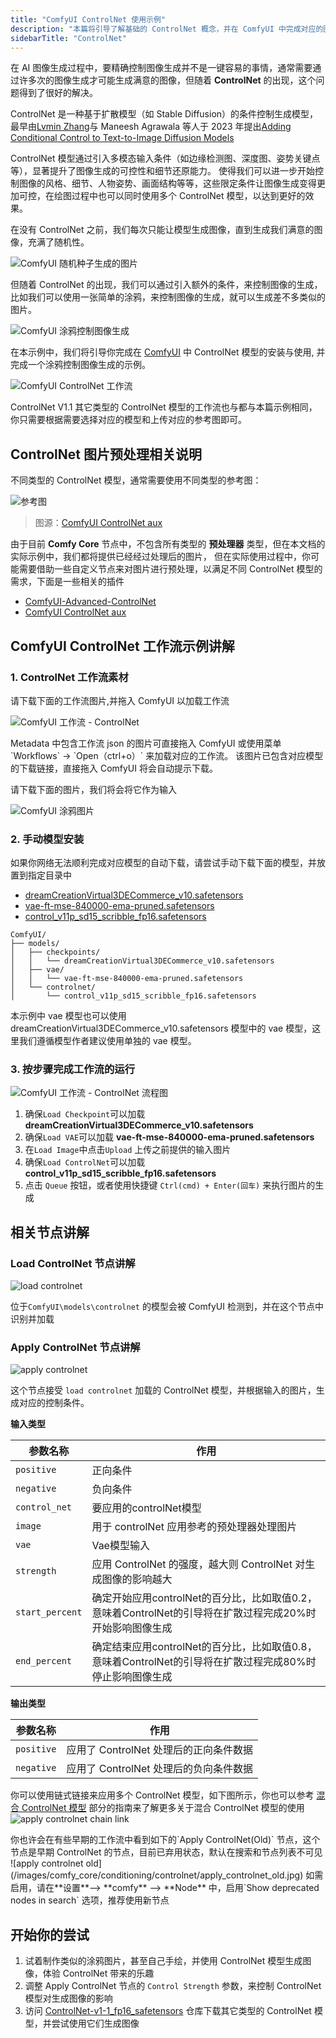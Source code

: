```yaml
---
title: "ComfyUI ControlNet 使用示例"
description: "本篇将引导了解基础的 ControlNet 概念，并在 ComfyUI 中完成对应的图像生成"
sidebarTitle: "ControlNet"
---
```


在 AI 图像生成过程中，要精确控制图像生成并不是一键容易的事情，通常需要通过许多次的图像生成才可能生成满意的图像，但随着 **ControlNet** 的出现，这个问题得到了很好的解决。

ControlNet 是一种基于扩散模型（如 Stable Diffusion）的条件控制生成模型，最早由[Lvmin Zhang](https://lllyasviel.github.io/)与 Maneesh Agrawala 等人于 2023 年提出[Adding Conditional Control to Text-to-Image Diffusion Models](https://arxiv.org/abs/2302.05543)

ControlNet 模型通过引入多模态输入条件（如边缘检测图、深度图、姿势关键点等），显著提升了图像生成的可控性和细节还原能力。
使得我们可以进一步开始控制图像的风格、细节、人物姿势、画面结构等等，这些限定条件让图像生成变得更加可控，在绘图过程中也可以同时使用多个 ControlNet 模型，以达到更好的效果。

在没有 ControlNet 之前，我们每次只能让模型生成图像，直到生成我们满意的图像，充满了随机性。

![ComfyUI 随机种子生成的图片](/images/tutorial/controlnet/generated_with_random_seed.jpg)

但随着 ControlNet 的出现，我们可以通过引入额外的条件，来控制图像的生成，比如我们可以使用一张简单的涂鸦，来控制图像的生成，就可以生成差不多类似的图片。

![ComfyUI 涂鸦控制图像生成](/images/tutorial/controlnet/scribble_example.jpg)

在本示例中，我们将引导你完成在 [ComfyUI](https://github.com/comfyanonymous/ComfyUI) 中 ControlNet 模型的安装与使用, 并完成一个涂鸦控制图像生成的示例。

![ComfyUI ControlNet 工作流](https://raw.githubusercontent.com/Comfy-Org/example_workflows/main/controlnet/scribble_controlnet.png)

<Tip>
ControlNet V1.1 其它类型的 ControlNet 模型的工作流也与都与本篇示例相同，你只需要根据需要选择对应的模型和上传对应的参考图即可。
</Tip>

## ControlNet 图片预处理相关说明

不同类型的 ControlNet 模型，通常需要使用不同类型的参考图：

![参考图](https://github.com/Fannovel16/comfyui_controlnet_aux/blob/main/examples/CNAuxBanner.jpg?raw=true)

> 图源：[ComfyUI ControlNet aux](https://github.com/Fannovel16/comfyui_controlnet_aux)

由于目前 **Comfy Core** 节点中，不包含所有类型的 **预处理器** 类型，但在本文档的实际示例中，我们都将提供已经经过处理后的图片，
但在实际使用过程中，你可能需要借助一些自定义节点来对图片进行预处理，以满足不同 ControlNet 模型的需求，下面是一些相关的插件

- [ComfyUI-Advanced-ControlNet](https://github.com/Kosinkadink/ComfyUI-Advanced-ControlNet)
- [ComfyUI ControlNet aux](https://github.com/Fannovel16/comfyui_controlnet_aux)

## ComfyUI ControlNet 工作流示例讲解

### 1. ControlNet 工作流素材

请下载下面的工作流图片,并拖入 ComfyUI 以加载工作流

![ComfyUI 工作流 - ControlNet](https://raw.githubusercontent.com/Comfy-Org/example_workflows/main/controlnet/scribble_controlnet.png)

<Tip>
Metadata 中包含工作流 json 的图片可直接拖入 ComfyUI 或使用菜单 `Workflows` -> `Open（ctrl+o）` 来加载对应的工作流。
该图片已包含对应模型的下载链接，直接拖入 ComfyUI 将会自动提示下载。
</Tip>

请下载下面的图片，我们将会将它作为输入

![ComfyUI 涂鸦图片](https://raw.githubusercontent.com/Comfy-Org/example_workflows/main/controlnet/scribble_input.png)

### 2.  手动模型安装

<Note>
如果你网络无法顺利完成对应模型的自动下载，请尝试手动下载下面的模型，并放置到指定目录中
</Note>

- [dreamCreationVirtual3DECommerce_v10.safetensors](https://civitai.com/api/download/models/731340?type=Model&format=SafeTensor&size=full&fp=fp16)
- [vae-ft-mse-840000-ema-pruned.safetensors](https://huggingface.co/stabilityai/sd-vae-ft-mse-original/resolve/main/vae-ft-mse-840000-ema-pruned.safetensors?download=true)
- [control_v11p_sd15_scribble_fp16.safetensors](https://huggingface.co/comfyanonymous/ControlNet-v1-1_fp16_safetensors/resolve/main/control_v11p_sd15_scribble_fp16.safetensors?download=true)

```
ComfyUI/
├── models/
│   ├── checkpoints/
│   │   └── dreamCreationVirtual3DECommerce_v10.safetensors
│   ├── vae/
│   │   └── vae-ft-mse-840000-ema-pruned.safetensors
│   └── controlnet/
│       └── control_v11p_sd15_scribble_fp16.safetensors
```

<Note>
本示例中 vae 模型也可以使用 dreamCreationVirtual3DECommerce_v10.safetensors 模型中的 vae 模型，这里我们遵循模型作者建议使用单独的 vae 模型。
</Note>

### 3. 按步骤完成工作流的运行

![ComfyUI 工作流 - ControlNet 流程图](/images/tutorial/controlnet/flow_diagram_scribble.png)

1. 确保`Load Checkpoint`可以加载 **dreamCreationVirtual3DECommerce_v10.safetensors**
2. 确保`Load VAE`可以加载 **vae-ft-mse-840000-ema-pruned.safetensors**
3. 在`Load Image`中点击`Upload` 上传之前提供的输入图片
4. 确保`Load ControlNet`可以加载 **control_v11p_sd15_scribble_fp16.safetensors**
5. 点击 `Queue` 按钮，或者使用快捷键 `Ctrl(cmd) + Enter(回车)` 来执行图片的生成

## 相关节点讲解
### Load ControlNet 节点讲解

![load controlnet](/images/comfy_core/loaders/load_controlnet_model.jpg)

位于`ComfyUI\models\controlnet` 的模型会被 ComfyUI 检测到，并在这个节点中识别并加载

### Apply ControlNet 节点讲解

![apply controlnet ](/images/comfy_core/conditioning/controlnet/apply_controlnet.jpg)

这个节点接受 `load controlnet` 加载的 ControlNet 模型，并根据输入的图片，生成对应的控制条件。

**输入类型**

| 参数名称         | 作用                                                                                        |
| --------------- | ------------------------------------------------------------------------------------------ |
| `positive`      | 正向条件                                                                                    |
| `negative`      | 负向条件                                                                                    |
| `control_net`   | 要应用的controlNet模型                                                                       |
| `image`         | 用于 controlNet 应用参考的预处理器处理图片                                                       |
| `vae`           | Vae模型输入                                                                                  |
| `strength`      | 应用 ControlNet 的强度，越大则 ControlNet 对生成图像的影响越大                                    |
| `start_percent` | 确定开始应用controlNet的百分比，比如取值0.2，意味着ControlNet的引导将在扩散过程完成20%时开始影响图像生成 |
| `end_percent`   | 确定结束应用controlNet的百分比，比如取值0.8，意味着ControlNet的引导将在扩散过程完成80%时停止影响图像生成 |

**输出类型**

| 参数名称    | 作用                                |
| -----------| ---------------------------------- |
| `positive` | 应用了 ControlNet 处理后的正向条件数据 |
| `negative` | 应用了 ControlNet 处理后的负向条件数据 |

你可以使用链式链接来应用多个 ControlNet 模型，如下图所示，你也可以参考 [混合 ControlNet 模型](/zh-CN/tutorials/controlnet/mixing-controlnets) 部分的指南来了解更多关于混合 ControlNet 模型的使用
![apply controlnet chain link](/images/tutorial/controlnet/apply_controlnet_chain_link.jpg)

<Note>
你也许会在有些早期的工作流中看到如下的`Apply ControlNet(Old)` 节点，这个节点是早期 ControlNet 的节点，目前已弃用状态，默认在搜索和节点列表不可见
![apply controlnet old](/images/comfy_core/conditioning/controlnet/apply_controlnet_old.jpg)
如需启用，请在**设置**--> **comfy** --> **Node** 中，启用`Show deprecated nodes in search` 选项，推荐使用新节点
</Note>

## 开始你的尝试

1. 试着制作类似的涂鸦图片，甚至自己手绘，并使用 ControlNet 模型生成图像，体验 ControlNet 带来的乐趣
2. 调整 Apply ControlNet 节点的 `Control Strength` 参数，来控制 ControlNet 模型对生成图像的影响
3. 访问 [ControlNet-v1-1_fp16_safetensors](https://huggingface.co/comfyanonymous/ControlNet-v1-1_fp16_safetensors/tree/main)  仓库下载其它类型的 ControlNet 模型，并尝试使用它们生成图像
